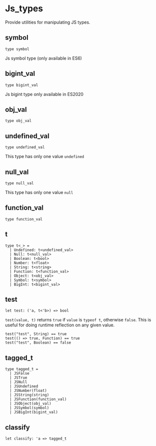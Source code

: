 # Js_types

Provide utilities for manipulating JS types.

## symbol

```res sig
type symbol
```
Js symbol type (only available in ES6)

## bigint_val

```res sig
type bigint_val
```
Js bigint type only available in ES2020

## obj_val

```res sig
type obj_val
```


## undefined_val

```res sig
type undefined_val
```
This type has only one value `undefined`

## null_val

```res sig
type null_val
```
This type has only one value `null`

## function_val

```res sig
type function_val
```


## t

```res sig
type t<_> =
  | Undefined: t<undefined_val>
  | Null: t<null_val>
  | Boolean: t<bool>
  | Number: t<float>
  | String: t<string>
  | Function: t<function_val>
  | Object: t<obj_val>
  | Symbol: t<symbol>
  | BigInt: t<bigint_val>
```


## test

```res sig
let test: ('a, t<'b>) => bool
```
`test(value, t)` returns `true` if `value` is `typeof t`, otherwise `false`.
   This is useful for doing runtime reflection on any given value.

   ```res example
   test("test", String) == true
   test(() => true, Function) == true
   test("test", Boolean) == false
   ```

## tagged_t

```res sig
type tagged_t =
  | JSFalse
  | JSTrue
  | JSNull
  | JSUndefined
  | JSNumber(float)
  | JSString(string)
  | JSFunction(function_val)
  | JSObject(obj_val)
  | JSSymbol(symbol)
  | JSBigInt(bigint_val)
```


## classify

```res sig
let classify: 'a => tagged_t
```

